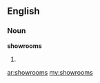 ==English==

===Noun===
'''showrooms'''

# {{plural of|[[showroom]]}}

[[ar:showrooms]]
[[my:showrooms]]